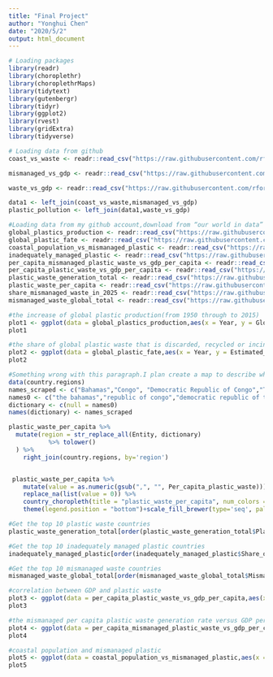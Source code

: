 ---
title: "Final Project"
author: "Yonghui Chen"
date: "2020/5/2"
output: html_document
---

```{r message=FALSE, warning=FALSE}
# Loading packages
library(readr)
library(choroplethr)
library(choroplethrMaps)
library(tidytext)
library(gutenbergr)
library(tidyr)
library(ggplot2)
library(rvest)
library(gridExtra)
library(tidyverse)
```

```{r}
# Loading data from github
coast_vs_waste <- readr::read_csv("https://raw.githubusercontent.com/rfordatascience/tidytuesday/master/data/2019/2019-05-21/coastal-population-vs-mismanaged-plastic.csv")

mismanaged_vs_gdp <- readr::read_csv("https://raw.githubusercontent.com/rfordatascience/tidytuesday/master/data/2019/2019-05-21/per-capita-mismanaged-plastic-waste-vs-gdp-per-capita.csv")

waste_vs_gdp <- readr::read_csv("https://raw.githubusercontent.com/rfordatascience/tidytuesday/master/data/2019/2019-05-21/per-capita-plastic-waste-vs-gdp-per-capita.csv")

data1 <- left_join(coast_vs_waste,mismanaged_vs_gdp)
plastic_pollution <- left_join(data1,waste_vs_gdp)
```


```{r}
#Loading data from my github account,download from “our world in data”
global_plastics_production <- readr::read_csv("https://raw.githubusercontent.com/Yonghui-Chen11/data-wrangling-final/master/global-plastics-production.csv")
global_plastic_fate <- readr::read_csv("https://raw.githubusercontent.com/Yonghui-Chen11/data-wrangling-final/master/global-plastic-fate.csv")
coastal_population_vs_mismanaged_plastic <- readr::read_csv("https://raw.githubusercontent.com/Yonghui-Chen11/data-wrangling-final/master/coastal-population-vs-mismanaged-plastic.csv")
inadequately_managed_plastic <- readr::read_csv("https://raw.githubusercontent.com/Yonghui-Chen11/data-wrangling-final/master/inadequately-managed-plastic.csv")
per_capita_mismanaged_plastic_waste_vs_gdp_per_capita <- readr::read_csv("https://raw.githubusercontent.com/Yonghui-Chen11/data-wrangling-final/master/per-capita-mismanaged-plastic-waste-vs-gdp-per-capita.csv")
per_capita_plastic_waste_vs_gdp_per_capita <- readr::read_csv("https://raw.githubusercontent.com/Yonghui-Chen11/data-wrangling-final/master/per-capita-plastic-waste-vs-gdp-per-capita.csv")
plastic_waste_generation_total <- readr::read_csv("https://raw.githubusercontent.com/Yonghui-Chen11/data-wrangling-final/master/plastic-waste-generation-total.csv")
plastic_waste_per_capita <- readr::read_csv("https://raw.githubusercontent.com/Yonghui-Chen11/data-wrangling-final/master/plastic-waste-per-capita.csv")
share_mismanaged_waste_in_2025 <- readr::read_csv("https://raw.githubusercontent.com/Yonghui-Chen11/data-wrangling-final/master/share-mismanaged-waste-in-2025.csv")
mismanaged_waste_global_total <- readr::read_csv("https://raw.githubusercontent.com/Yonghui-Chen11/data-wrangling-final/master/mismanaged-waste-global-total.csv")
```


```{r}
#the increase of global plastic production(from 1950 through to 2015)
plot1 <- ggplot(data = global_plastics_production,aes(x = Year, y = Global_plastics_production)) + geom_point()+geom_line()+labs(title = "Global plastics production")+theme(plot.title = element_text(hjust = 0.5))
plot1
```


```{r}
#the share of global plastic waste that is discarded, recycled or incinerated from 1980 through to 2015
plot2 <- ggplot(data = global_plastic_fate,aes(x = Year, y = Estimated_historic_plastic_fate, col = Entity)) + geom_point()+geom_line()+labs(title = "Global plastic fate")+theme(plot.title = element_text(hjust = 0.5))
plot2
```


```{r, fig.width=10, fig.height=10}
#Something wrong with this paragraph.I plan create a map to describe which countries produce most plastic waste per capita.Also a map for mismanaged plastic waste by country.
data(country.regions) 
names_scraped <- c("Bahamas","Congo", "Democratic Republic of Congo","Tanzania","United States","Guinea-Bissau") 
names0 <- c("the bahamas","republic of congo","democratic republic of the congo","united republic of tanzania","united states of america","guinea bissau")
dictionary <- c(null = names0)
names(dictionary) <- names_scraped

plastic_waste_per_capita %>%
  mutate(region = str_replace_all(Entity, dictionary)
           %>% tolower()
  ) %>% 
    right_join(country.regions, by='region')


 plastic_waste_per_capita %>%
    mutate(value = as.numeric(gsub(",", "", Per_capita_plastic_waste))) %>%
    replace_na(list(value = 0)) %>%
    country_choropleth(title = "plastic_waste_per_capita", num_colors = 8) + 
    theme(legend.position = "bottom")+scale_fill_brewer(type='seq', palette=3)
```


```{r}
#Get the top 10 plastic waste countries
plastic_waste_generation_total[order(plastic_waste_generation_total$Plastic_waste_generation,decreasing = T),]
```


```{r}
#Get the top 10 inadequately managed plastic countries
inadequately_managed_plastic[order(inadequately_managed_plastic$Share_of_plastic_inadequately_managed,decreasing = T),]
```


```{r}
#Get the top 10 mismanaged waste countries
mismanaged_waste_global_total[order(mismanaged_waste_global_total$Mismanaged_waste,decreasing = T),]
```


```{r}
#correlation between GDP and plastic waste
plot3 <- ggplot(data = per_capita_plastic_waste_vs_gdp_per_capita,aes(x = GDP_per_capita, y = Per_capita_plastic_waste)) + geom_point()+labs(title = "per_capita_plastic_waste_vs_gdp_per_capita")+theme(plot.title = element_text(hjust = 0.5))+coord_cartesian(xlim = c(0,100000),ylim = c(0,1))
plot3
```


```{r}
#the mismanaged per capita plastic waste generation rate versus GDP per capita
plot4 <- ggplot(data = per_capita_mismanaged_plastic_waste_vs_gdp_per_capita,aes(x = GDP_per_capita, y = Mismanaged_plastic_waste_per_capita)) + geom_point()+labs(title = "per_capita_miamanaged_plastic_waste_vs_gdp_per_capita")+theme(plot.title = element_text(hjust = 0.5))+coord_cartesian(xlim = c(0,50000),ylim = c(0,0.15))
plot4
```


```{r}
#coastal population and mismanaged plastic
plot5 <- ggplot(data = coastal_population_vs_mismanaged_plastic,aes(x = Coastal_population, y = Mismanaged_plastic_waste)) + geom_point()+labs(title = "coastal_population_vs_mismanaged_plastic")+theme(plot.title = element_text(hjust = 0.5))+coord_cartesian(xlim = c(0,15000000),ylim = c(0,300000))
plot5
```

```{r}

```